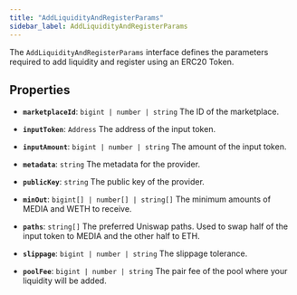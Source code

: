 ```yaml
---
title: "AddLiquidityAndRegisterParams"
sidebar_label: AddLiquidityAndRegisterParams
---
```


The `AddLiquidityAndRegisterParams` interface defines the parameters required to add liquidity and register using an ERC20 Token.

## Properties

- **`marketplaceId`**: `bigint | number | string`
The ID of the marketplace.

- **`inputToken`**: `Address`
The address of the input token.

- **`inputAmount`**: `bigint | number | string`
The amount of the input token.

- **`metadata`**: `string`
The metadata for the provider.

- **`publicKey`**: `string`
The public key of the provider.

- **`minOut`**: `bigint[] | number[] | string[]`
The minimum amounts of MEDIA and WETH to receive.

- **`paths`**: `string[]`
The preferred Uniswap paths. Used to swap half of the input token to MEDIA and the other half to ETH.

- **`slippage`**: `bigint | number | string`
The slippage tolerance.

- **`poolFee`**: `bigint | number | string`
The pair fee of the pool where your liquidity will be added.

